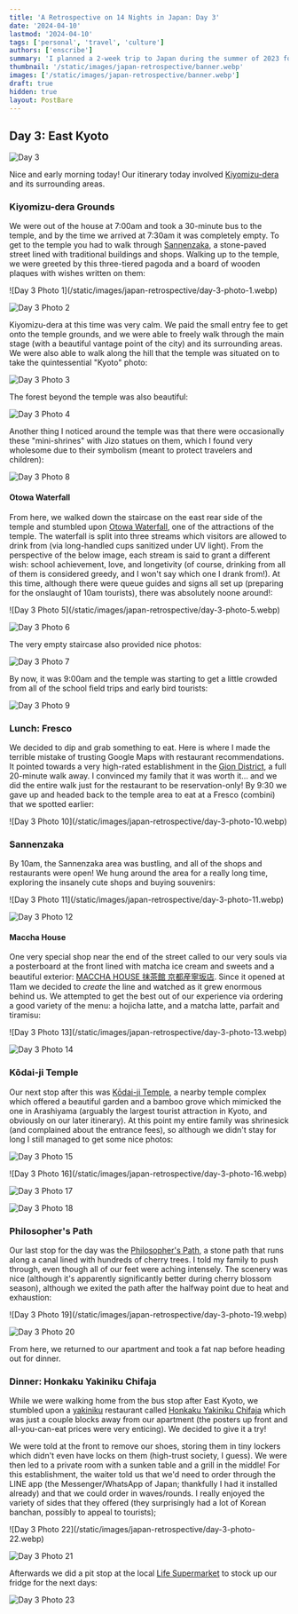 ```yaml
---
title: 'A Retrospective on 14 Nights in Japan: Day 3'
date: '2024-04-10'
lastmod: '2024-04-10'
tags: ['personal', 'travel', 'culture']
authors: ['enscribe']
summary: 'I planned a 2-week trip to Japan during the summer of 2023 for my family. Here are some of the highlights, blunders, experiences gathered throughout the process.'
thumbnail: '/static/images/japan-retrospective/banner.webp'
images: ['/static/images/japan-retrospective/banner.webp']
draft: true
hidden: true
layout: PostBare
---
```


<div className="tocr not-prose">
    <TOCInline
        toc={[
            { value: 'Intro', url: '/blog/japan-retrospective#intro', depth: 1 },
            {
                value: 'Fundamentals',
                url: '/blog/japan-retrospective#fundamentals',
                depth: 1,
            },
            {
                value: 'The Itinerary',
                url: '/blog/japan-retrospective#the-itinerary',
                depth: 1,
            },
            {
                value: 'Daily Log',
                url: '/blog/japan-retrospective#daily-log',
                depth: 1,
            },
            {
                value: 'Day 0: Arrival at KIX',
                url: '/blog/japan-retrospective/day-0',
                depth: 2,
            },
            {
                value: 'Day 1: Osaka Day Trip',
                url: '/blog/japan-retrospective/day-1',
                depth: 2,
            },
            {
                value: 'Day 2: Nara Day Trip',
                url: '/blog/japan-retrospective/day-2',
                depth: 2,
            },
            {
                value: 'Day 3: East Kyoto',
                url: '/blog/japan-retrospective/day-3',
                depth: 2,
                active: true,
            },
            {
                value: 'Day 4: West/Central Kyoto',
                url: '/blog/japan-retrospective/day-4',
                depth: 2,
            },
            {
                value: 'Day 5: Fushimi-Inari',
                url: '/blog/japan-retrospective/day-5',
                depth: 2,
            },
        ]}
        title="Daily Log"
        rightAlign
    />
</div>

## Day 3: East Kyoto

![Day 3](/static/images/japan-retrospective/day-3.webp)

Nice and early morning today! Our itinerary today involved [Kiyomizu-dera](https://www.kiyomizudera.or.jp/en/) and its surrounding areas.

### Kiyomizu-dera Grounds

We were out of the house at 7:00am and took a 30-minute bus to the temple, and by the time we arrived at 7:30am it was completely empty. To get to the temple you had to walk through [Sannenzaka](https://en.wikipedia.org/wiki/Sannenzaka), a stone-paved street lined with traditional buildings and shops. Walking up to the temple, we were greeted by this three-tiered pagoda and a board of wooden plaques with wishes written on them:

<div className="flex gap-2 -my-4">
![Day 3 Photo 1](/static/images/japan-retrospective/day-3-photo-1.webp)

![Day 3 Photo 2](/static/images/japan-retrospective/day-3-photo-2.webp)

</div>

Kiyomizu-dera at this time was very calm. We paid the small entry fee to get onto the temple grounds, and we were able to freely walk through the main stage (with a beautiful vantage point of the city) and its surrounding areas. We were also able to walk along the hill that the temple was situated on to take the quintessential "Kyoto" photo:

![Day 3 Photo 3](/static/images/japan-retrospective/day-3-photo-3.webp)

The forest beyond the temple was also beautiful:

![Day 3 Photo 4](/static/images/japan-retrospective/day-3-photo-4.webp)

Another thing I noticed around the temple was that there were occasionally these "mini-shrines" with Jizo statues on them, which I found very wholesome due to their symbolism (meant to protect travelers and children):

![Day 3 Photo 8](/static/images/japan-retrospective/day-3-photo-8.webp)

#### Otowa Waterfall

From here, we walked down the staircase on the east rear side of the temple and stumbled upon [Otowa Waterfall](https://en.japantravel.com/kyoto/otowa-waterfall/14020), one of the attractions of the temple. The waterfall is split into three streams which visitors are allowed to drink from (via long-handled cups sanitized under UV light). From the perspective of the below image, each stream is said to grant a different wish: school achievement, love, and longetivity (of course, drinking from all of them is considered greedy, and I won't say which one I drank from!). At this time, although there were queue guides and signs all set up (preparing for the onslaught of 10am tourists), there was absolutely noone around!:

<div className="flex gap-2 -my-4">
![Day 3 Photo 5](/static/images/japan-retrospective/day-3-photo-5.webp)

![Day 3 Photo 6](/static/images/japan-retrospective/day-3-photo-6.webp)

</div>

The very empty staircase also provided nice photos:

![Day 3 Photo 7](/static/images/japan-retrospective/day-3-photo-7.webp)

By now, it was 9:00am and the temple was starting to get a little crowded from all of the school field trips and early bird tourists:

![Day 3 Photo 9](/static/images/japan-retrospective/day-3-photo-9.webp)

### Lunch: Fresco

We decided to dip and grab something to eat. Here is where I made the terrible mistake of trusting Google Maps with restaurant recommendations. It pointed towards a very high-rated establishment in the [Gion District](https://www.japan-guide.com/e/e3902.html), a full 20-minute walk away. I convinced my family that it was worth it... and we did the entire walk just for the restaurant to be reservation-only! By 9:30 we gave up and headed back to the temple area to eat at a Fresco (combini) that we spotted earlier:

<div className="mx-auto w-1/2">
    ![Day 3 Photo 10](/static/images/japan-retrospective/day-3-photo-10.webp)
</div>

### Sannenzaka

By 10am, the Sannenzaka area was bustling, and all of the shops and restaurants were open! We hung around the area for a really long time, exploring the insanely cute shops and buying souvenirs:

<div className="flex gap-2 -my-4">
![Day 3 Photo 11](/static/images/japan-retrospective/day-3-photo-11.webp)

![Day 3 Photo 12](/static/images/japan-retrospective/day-3-photo-12.webp)

</div>

#### Maccha House

One very special shop near the end of the street called to our very souls via a posterboard at the front lined with matcha ice cream and sweets and a beautiful exterior: [MACCHA HOUSE 抹茶館 京都産寧坂店](https://tabelog.com/en/kyoto/A2601/A260301/26030960/). Since it opened at 11am we decided to _create_ the line and watched as it grew enormous behind us. We attempted to get the best out of our experience via ordering a good variety of the menu: a hojicha latte, and a matcha latte, parfait and tiramisu:

<div className="flex gap-2 -my-4">
![Day 3 Photo 13](/static/images/japan-retrospective/day-3-photo-13.webp)

![Day 3 Photo 14](/static/images/japan-retrospective/day-3-photo-14.webp)

</div>

### Kōdai-ji Temple

Our next stop after this was [Kōdai-ji Temple](https://www.kodaiji.com/e_index.html), a nearby temple complex which offered a beautiful garden and a bamboo grove which mimicked the one in Arashiyama (arguably the largest tourist attraction in Kyoto, and obviously on our later itinerary). At this point my entire family was shrinesick (and complained about the entrance fees), so although we didn't stay for long I still managed to get some nice photos:

![Day 3 Photo 15](/static/images/japan-retrospective/day-3-photo-15.webp)

<div className="flex gap-2 -my-4">
![Day 3 Photo 16](/static/images/japan-retrospective/day-3-photo-16.webp)

![Day 3 Photo 17](/static/images/japan-retrospective/day-3-photo-17.webp)

</div>

![Day 3 Photo 18](/static/images/japan-retrospective/day-3-photo-18.webp)

### Philosopher's Path

Our last stop for the day was the [Philosopher's Path](https://www.japan-guide.com/e/e3906.html), a stone path that runs along a canal lined with hundreds of cherry trees. I told my family to push through, even though all of our feet were aching intensely. The scenery was nice (although it's apparently significantly better during cherry blossom season), although we exited the path after the halfway point due to heat and exhaustion:

<div className="flex gap-2 -my-4">
![Day 3 Photo 19](/static/images/japan-retrospective/day-3-photo-19.webp)

![Day 3 Photo 20](/static/images/japan-retrospective/day-3-photo-20.webp)

</div>

From here, we returned to our apartment and took a fat nap before heading out for dinner.

### Dinner: Honkaku Yakiniku Chifaja

While we were walking home from the bus stop after East Kyoto, we stumbled upon a [yakiniku](https://en.wikipedia.org/wiki/Yakiniku) restaurant called [Honkaku Yakiniku Chifaja](https://tabelog.com/en/kyoto/A2601/A260201/26021071/) which was just a couple blocks away from our apartment (the posters up front and all-you-can-eat prices were very enticing). We decided to give it a try!

We were told at the front to remove our shoes, storing them in tiny lockers which didn't even have locks on them (high-trust society, I guess). We were then led to a private room with a sunken table and a grill in the middle! For this establishment, the waiter told us that we'd need to order through the LINE app (the Messenger/WhatsApp of Japan; thankfully I had it installed already) and that we could order in waves/rounds. I really enjoyed the variety of sides that they offered (they surprisingly had a lot of Korean banchan, possibly to appeal to tourists);

<div className="flex gap-2 -my-4">
![Day 3 Photo 22](/static/images/japan-retrospective/day-3-photo-22.webp)

![Day 3 Photo 21](/static/images/japan-retrospective/day-3-photo-21.webp)

</div>

Afterwards we did a pit stop at the local [Life Supermarket](http://www.lifecorp.jp/) to stock up our fridge for the next days:

![Day 3 Photo 23](/static/images/japan-retrospective/day-3-photo-23.webp)
